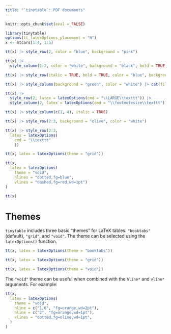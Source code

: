 ```yaml
---
title: "`tinytable`: PDF documents"
---
```



```r
knitr::opts_chunk$set(eval = FALSE)
```

```r
library(tinytable)
options(tt_latexOptions_placement = "H")
x <- mtcars[1:4, 1:5]
```

```r
tt(x) |> style_row(2, color = "blue", background = "pink")
```

```r
tt(x) |>
  style_column(1:2, color = "white", background = "black", bold = TRUE, italic = TRUE)
```

```r
tt(x) |> style_row(italic = TRUE, bold = TRUE, color = "blue", background = "pink!important")
```

```r
tt(x) |> style_column(background = "green", color = "white") |> cat(file = "~/Downloads/trash.html")
```

```r
tt(x) |>
  style_row(2, latex = latexOptions(cmd = "\\LARGE\\texttt")) |>
  style_column(2, latex = latexOptions(cmd = "\\footnotesize\\texttt"))
```

```r
tt(x) |> style_column(c(1, 4), italic = TRUE)
```

```r
tt(x) |> style_row(2:3, background = "olive", color = "white")
```

```r
tt(x) |> style_row(2:3,
  latex = latexOptions(
    cmd = "\\texttt"
    ))
```

```r
tt(x, latex = latexOptions(theme = "grid"))
```

```r
tt(x,
  latex = latexOptions(
    theme = "void",
    hlines = "dotted,fg=blue",
    vlines = "dashed,fg=red,wd=1pt")
)
```

```r
tt(x)
```

# Themes

`tinytable` includes three basic "themes" for LaTeX tables: `"booktabs"` (default), `"grid"`, and `"void"`. The theme can be selected using the `latexOptions()` function.

```r
tt(x, latex = latexOptions(theme = "booktabs"))
```

```r
tt(x, latex = latexOptions(theme = "grid"))
```

```r
tt(x, latex = latexOptions(theme = "void"))
```

The `"void"` theme can be useful when combined with the `hline*`  and `vline*` arguments. For example:

```r
tt(x,
  latex = latexOptions(
    theme = "void",
    hline = c("1,6", "fg=orange,wd=2pt"),
    hline = c("2", "fg=orange,wd=1pt"),
    vlines = "dotted,fg=olive,wd=1pt",
  )
)
```


